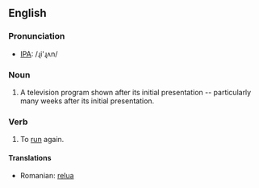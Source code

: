 ==English==
=== Pronunciation ===
*[[w:IPA|IPA]]: /ɻi'ɻʌn/

=== Noun ===
{{en-noun|rerun|reruns}}
# A television program shown after its initial presentation -- particularly many weeks after its initial presentation.

=== Verb ===
{{irregverb|'''to rerun'''|'''[[reruns]]'''|'''[[reran]]'''|'''rerun'''|'''[[rerunning]]'''}}

# To [[run]] again.

==== Translations ====
*Romanian: [[relua]]
